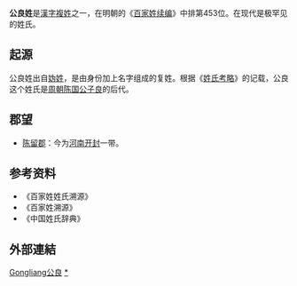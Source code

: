 {{姓氏
|复姓=是
|姓氏=公良
|拼音=Gōngliáng
|注音={{拼转注|Gōng}}{{拼转注|liáng}}
|中国大陆=
|台湾=
|香港=
|澳门=
|新加坡=
|马来西亚=
|新字体=
|旧字体=
|平假名=
|片假名=
|越南=Công Lương
|谚文=
|文觀部式=
|馬-賴式=
|日语罗马字=
|反切=
|同音字=
|堂号=
|郡望=[[陈留郡|陈留郡]]
|上古=
}}
'''公良姓'''是[[漢字姓氏|漢字]][[複姓|複姓]]之一，在明朝的《[[百家姓续编|百家姓续编]]》中排第453位。在现代是极罕见的姓氏。

== 起源 ==
公良姓出自[[妫姓|妫姓]]，是由身份加上名字组成的复姓。根据《[[姓氏考略|姓氏考略]]》的记载，公良这个姓氏是[[周朝|周朝]][[陈国|陈国]][[公子良|公子良]]的后代。

== 郡望 ==
*[[陈留郡|陈留郡]]：今为[[河南|河南]][[开封|开封]]一带。

== 参考资料 ==
*《百家姓姓氏溯源》
*《百家姓溯源》
*《中国姓氏辞典》

==外部連結==
{{Wikisource further reading}}

{{surname-stub}}

[[Category:罕見或停用漢姓|Gongliang公良]]
[[Category:公良姓|*]]